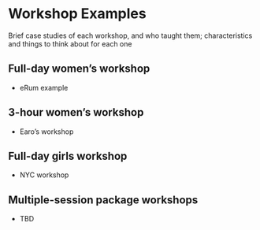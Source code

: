 # Workshop Examples

Brief case studies of each workshop, and who taught them; characteristics and things to think about for each one

## Full-day women's workshop

- eRum example

## 3-hour women's workshop

- Earo's workshop

## Full-day girls workshop

- NYC workshop

## Multiple-session package workshops

- TBD